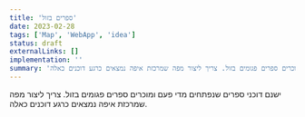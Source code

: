 ```yaml
---
title: 'ספרים בזול'
date: 2023-02-28
tags: ['Map', 'WebApp', 'idea']
status: draft
externalLinks: []
implementation: ''
summary: 'ישנם דוכני ספרים שנפתחים מדי פעם ומוכרים ספרים פגומים בזול. צריך ליצור מפה שמרכזת איפה נמצאים כרגע דוכנים כאלה.'
---
```


ישנם דוכני ספרים שנפתחים מדי פעם ומוכרים ספרים פגומים בזול.
צריך ליצור מפה שמרכזת איפה נמצאים כרגע דוכנים כאלה.
